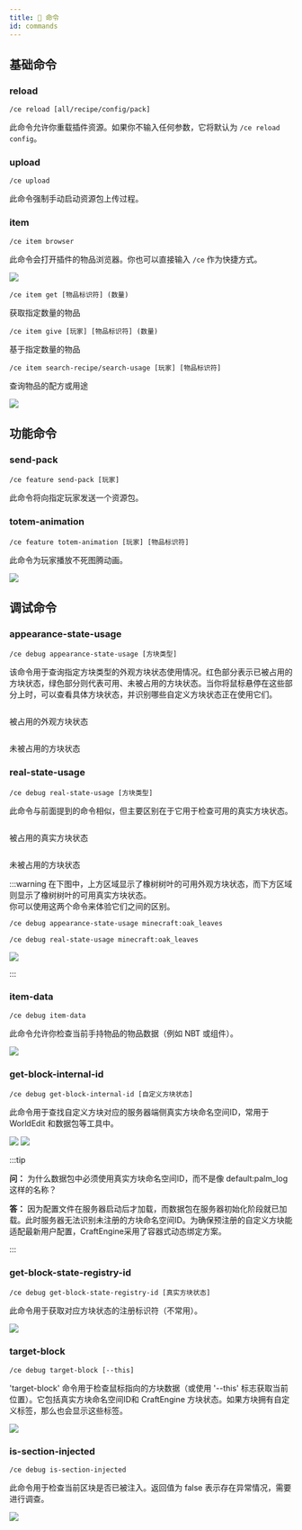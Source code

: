 ```yaml
---
title: 🐚 命令
id: commands
---
```


## 基础命令

### reload

`/ce reload [all/recipe/config/pack]`

此命令允许你重载插件资源。如果你不输入任何参数，它将默认为 `/ce reload config`。

### upload

`/ce upload`

此命令强制手动启动资源包上传过程。

### item

`/ce item browser`

此命令会打开插件的物品浏览器。你也可以直接输入 `/ce` 作为快捷方式。

![](/img/commands_15.png)

`/ce item get [物品标识符] (数量)`

获取指定数量的物品

`/ce item give [玩家] [物品标识符] (数量)`

基于指定数量的物品

`/ce item search-recipe/search-usage [玩家] [物品标识符]`

查询物品的配方或用途

![](/img/commands_16.png)

## 功能命令

### send-pack

`/ce feature send-pack [玩家]`

此命令将向指定玩家发送一个资源包。

### totem-animation

`/ce feature totem-animation [玩家] [物品标识符]`

此命令为玩家播放不死图腾动画。

![](/img/commands_14.png)


## 调试命令

### appearance-state-usage

`/ce debug appearance-state-usage [方块类型]`

该命令用于查询指定方块类型的外观方块状态使用情况。红色部分表示已被占用的方块状态，绿色部分则代表可用、未被占用的方块状态。当你将鼠标悬停在这些部分上时，可以查看具体方块状态，并识别哪些自定义方块状态正在使用它们。

<div style={{textAlign: 'center'}}>
  <img src={require('/img/commands_1.png').default} alt="" />
</div>

<div style={{textAlign: 'center'}}>
  <img src={require('/img/commands_2.png').default} alt="" />
  <p style={{fontSize: '0.9em', color: '#666', marginTop: '0.5em'}}>被占用的外观方块状态</p>
</div>

<div style={{textAlign: 'center'}}>
  <img src={require('/img/commands_3.png').default} alt="" />
  <p style={{fontSize: '0.9em', color: '#666', marginTop: '0.5em'}}>未被占用的方块状态</p>
</div>

### real-state-usage

`/ce debug real-state-usage [方块类型]`

此命令与前面提到的命令相似，但主要区别在于它用于检查可用的真实方块状态。

<div style={{textAlign: 'center'}}>
  <img src={require('/img/commands_4.png').default} alt="" />
</div>

<div style={{textAlign: 'center'}}>
  <img src={require('/img/commands_5.png').default} alt="" />
  <p style={{fontSize: '0.9em', color: '#666', marginTop: '0.5em'}}>被占用的真实方块状态</p>
</div>

<div style={{textAlign: 'center'}}>
  <img src={require('/img/commands_6.png').default} alt="" />
  <p style={{fontSize: '0.9em', color: '#666', marginTop: '0.5em'}}>未被占用的方块状态</p>
</div>


:::warning
在下图中，上方区域显示了橡树树叶的可用外观方块状态，而下方区域则显示了橡树树叶的可用真实方块状态。\
你可以使用这两个命令来体验它们之间的区别。

```sh
/ce debug appearance-state-usage minecraft:oak_leaves
```

```sh
/ce debug real-state-usage minecraft:oak_leaves
```

![](/img/commands_7.png)

:::


### item-data

`/ce debug item-data`

此命令允许你检查当前手持物品的物品数据（例如 NBT 或组件）。

![](/img/i18n/zh-Hans/commands_8.png)


### get-block-internal-id

`/ce debug get-block-internal-id [自定义方块状态]`

此命令用于查找自定义方块对应的服务器端侧真实方块命名空间ID，常用于 WorldEdit 和数据包等工具中。

![](/img/commands_9.png)
![](/img/commands_10.png)


:::tip

**问：** 为什么数据包中必须使用真实方块命名空间ID，而不是像 default:palm_log 这样的名称？

**答：** 因为配置文件在服务器启动后才加载，而数据包在服务器初始化阶段就已加载。此时服务器无法识别未注册的方块命名空间ID。为确保预注册的自定义方块能适配最新用户配置，CraftEngine采用了容器式动态绑定方案。

:::


### get-block-state-registry-id

`/ce debug get-block-state-registry-id [真实方块状态]`

此命令用于获取对应方块状态的注册标识符（不常用）。

![](/img/commands_11.png)

### target-block

`/ce debug target-block [--this]`

'target-block' 命令用于检查鼠标指向的方块数据（或使用 '--this' 标志获取当前位置）。它包括真实方块命名空间ID和 CraftEngine 方块状态。如果方块拥有自定义标签，那么也会显示这些标签。

![](/img/commands_12.png)

### is-section-injected

`/ce debug is-section-injected`

此命令用于检查当前区块是否已被注入。返回值为 false 表示存在异常情况，需要进行调查。

![](/img/commands_13.png)